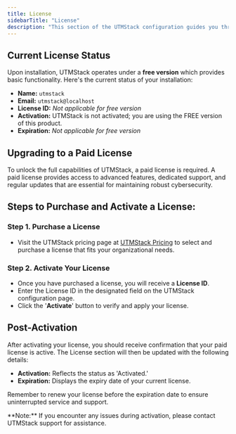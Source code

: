 ```yaml
---
title: License
sidebarTitle: "License"
description: "This section of the UTMStack configuration guides you through the process of licensing your product."
---
```


## Current License Status

Upon installation, UTMStack operates under a **free version** which provides basic functionality. Here's the current status of your installation:

- **Name:** `utmstack`
- **Email:** `utmstack@localhost`
- **License ID:** *Not applicable for free version*
- **Activation:** UTMStack is not activated; you are using the FREE version of this product.
- **Expiration:** *Not applicable for free version*

## Upgrading to a Paid License

To unlock the full capabilities of UTMStack, a paid license is required. A paid license provides access to advanced features, dedicated support, and regular updates that are essential for maintaining robust cybersecurity.

## Steps to Purchase and Activate a License:

### Step 1. **Purchase a License** 
   - Visit the UTMStack pricing page at [UTMStack Pricing](https://utmstack.com/pricing/) to select and purchase a license that fits your organizational needs.
   
### Step 2. **Activate Your License**
   - Once you have purchased a license, you will receive a **License ID**.
   - Enter the License ID in the designated field on the UTMStack configuration page.
   - Click the '**Activate**' button to verify and apply your license.

## Post-Activation

After activating your license, you should receive confirmation that your paid license is active. The License section will then be updated with the following details:

- **Activation:** Reflects the status as 'Activated.'
- **Expiration:** Displays the expiry date of your current license.

Remember to renew your license before the expiration date to ensure uninterrupted service and support.

<Note>
    **Note:** If you encounter any issues during activation, please contact UTMStack support for assistance.
</Note>
